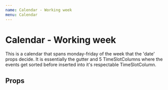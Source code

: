 ```yaml
---
name: Calendar - Working week
menu: Calendar
---
```



# Calendar - Working week

This is a calendar that spans monday-friday of the week that the 'date' props decide. It is essentially the gutter and 5 TimeSlotColumns where the events get sorted before inserted into it's respectable TimeSlotColumn.

## Props

<Props of={WorkingWeekCalendar} />
